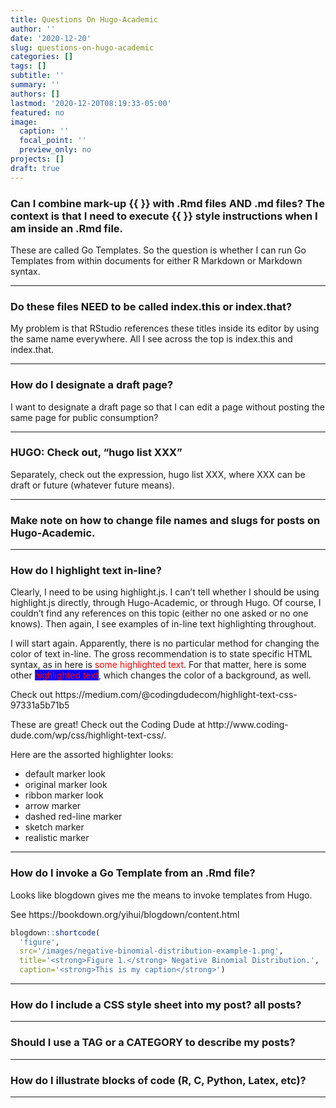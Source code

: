```yaml
---
title: Questions On Hugo-Academic
author: ''
date: '2020-12-20'
slug: questions-on-hugo-academic
categories: []
tags: []
subtitle: ''
summary: ''
authors: []
lastmod: '2020-12-20T08:19:33-05:00'
featured: no
image:
  caption: ''
  focal_point: ''
  preview_only: no
projects: []
draft: true
---
```


### Can I combine mark-up {{ }} with .Rmd files AND .md files? The context is that I need to execute {{ }} style instructions when I am inside an .Rmd file.

These are called Go Templates. So the question is whether I can run Go Templates from within documents for either R Markdown or Markdown syntax.


----

### Do these files NEED to be called index.this or index.that? 

My problem is that RStudio references these titles inside its editor by using the same name everywhere. All I see across the top is index.this and index.that.

----

### How do I designate a draft page?

I want to designate a draft page so that I can edit a page without posting the
same page for public consumption?

----

### HUGO: Check out, "hugo list XXX"

Separately, check out the expression, hugo list XXX, where XXX can be draft or future (whatever future means).

----

### Make note on how to change file names and slugs for posts on Hugo-Academic.

----

### How do I highlight text in-line?

Clearly, I need to be using highlight.js. I can't tell whether I should be using
highlight.js directly, through Hugo-Academic, or through Hugo. Of course, I 
couldn't find any references on this topic (either no one asked or no one knows). Then again, I see examples of in-line text highlighting throughout.

I will start again. Apparently, there is no particular method for changing the color of text in-line. The gross recommendation is to state specific HTML syntax, as in here is <span style="color: red;">some highlighted text</span>. For that matter, here is some other <span style="background-color:blue; color: red;">highlighted text</span>, which changes the color of a background, as well.

Check out https://medium.com/@codingdudecom/highlight-text-css-97331a5b71b5

<svg xmlns="//www.w3.org/2000/svg" version="1.1" class="svg-filters" style="display:none;">
  <defs>
    <filter id="marker-shape">
      <feTurbulence type="fractalNoise" baseFrequency="0 0.15" numOctaves="1" result="warp" />
      <feDisplacementMap xChannelSelector="R" yChannelSelector="G" scale="30" in="SourceGraphic" in2="warp" />
    </filter>
  </defs>
</svg>

These are great! Check out the Coding Dude at http://www.coding-dude.com/wp/css/highlight-text-css/.

Here are the assorted highlighter looks:

- <marker>default marker look</marker>
- <marker class='standard'>original marker look</marker>
- <marker class='ribbon'>ribbon marker look</marker>
- <marker class='arrow'>arrow marker</marker>
- <marker class='border-dash-red'>dashed red-line marker</marker>
- <marker class='sketch'>sketch marker</marker>
- <marker class='realistic'>realistic marker</marker>

----

### How do I invoke a Go Template from an .Rmd file?

Looks like blogdown gives me the means to invoke templates from Hugo.

See https://bookdown.org/yihui/blogdown/content.html

```r
blogdown::shortcode(
  'figure', 
  src='/images/negative-binomial-distribution-example-1.png', 
  title='<strong>Figure 1.</strong> Negative Binomial Distribution.',
  caption='<strong>This is my caption</strong>')
```

----

### How do I include a CSS style sheet into my post? all posts?

----

### Should I use a TAG or a CATEGORY to describe my posts?

----

### How do I illustrate blocks of code (R, C, Python, Latex, etc)?

----


